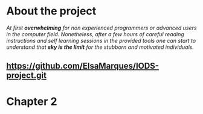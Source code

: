 
# About the project

*At first **overwhelming** for non experienced programmers or advanced users in the computer field. Nonetheless, after a few hours of careful reading instructions and self learning sessions in the provided tools one can start to understand that **sky is the limit** for the stubborn and motivated individuals.*

## <https://github.com/ElsaMarques/IODS-project.git>

# Chapter 2 